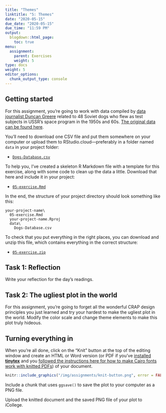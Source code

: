```yaml
---
title: "Themes"
linktitle: "5: Themes"
date: "2020-05-15"
due_date: "2020-05-15"
due_time: "11:59 PM"
output:
  blogdown::html_page:
    toc: true
menu:
  assignment:
    parent: Exercises
    weight: 5
type: docs
weight: 5
editor_options: 
  chunk_output_type: console
---
```


## Getting started

For this assignment, you're going to work with data compiled by [data journalist Duncan Greere](https://www.duncangeere.com/) related to 48 Soviet dogs who flew as test subjects in USSR's space program in the 1950s and 60s. [The original data can be found here](https://airtable.com/universe/expG3z2CFykG1dZsp/sovet-space-dogs).

You'll need to download one CSV file and put them somewhere on your computer or upload them to RStudio.cloud—preferably in a folder named `data` in your project folder:

- [<i class="fas fa-file-csv"></i> `Dogs-Database.csv`](/projects/05-exercise/data/Dogs-Database.csv)

To help you, I've created a skeleton R Markdown file with a template for this exercise, along with some code to clean up the data a little. Download that here and include it in your project:

- [<i class="fab fa-r-project"></i> `05-exercise.Rmd`](/projects/05-exercise/05-exercise.Rmd)

In the end, the structure of your project directory should look something like this:

```text
your-project-name\
  05-exercise.Rmd
  your-project-name.Rproj
  data\
    Dogs-Database.csv
```

To check that you put everything in the right places, you can download and unzip this file, which contains everything in the correct structure:

- [<i class="fas fa-file-archive"></i> `05-exercise.zip`](/projects/05-exercise.zip)


## Task 1: Reflection

Write your reflection for the day's readings.


## Task 2: The ugliest plot in the world

For this assignment, you're going to forget all the wonderful CRAP design principles you just learned and try your hardest to make the ugliest plot in the world. Modify the color scale and change theme elements to make this plot truly hideous.


## Turning everything in

When you're all done, click on the "Knit" button at the top of the editing window and create an HTML or Word version (or PDF if you've [installed **tinytex**](/resource/install/#install-tinytex) and you [followed the instructions here for how to make Cairo fonts work with knitted PDFs](https://www.andrewheiss.com/blog/2017/09/27/working-with-r-cairo-graphics-custom-fonts-and-ggplot/)) of your document. 

```r
knitr::include_graphics("/img/assignments/knit-button.png", error = FALSE)
```

Include a chunk that uses `ggsave()` to save the plot to your computer as a PNG file. 

Upload the knitted document and the saved PNG file of your plot to iCollege.
